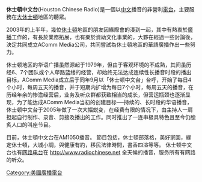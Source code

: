 '''休士頓中文台'''(Houston Chinese Radio)是一個以[[中文|中文]]播音的非營利[[電台|電台]]，主要服務在[[大休士頓|大休士頓]]地區的聽眾。

2003年的上半年，幾位[[休士頓|休士頓]]地區的朋友因緣際會的湊到一起，其中有熱衷於[[廣播|廣播]]工作的，有長於業務拓展，也有樂於資助文化事業的，大夥在經過一些討論後，決定共同成立AComm Media公司，共同嘗試為休士頓地區的華語廣播作出一些努力。

休士顿地区的华语广播虽然源起于1979年，但由于客观环境的不成熟，其间虽历经6、7个团队或个人荜路蓝缕的经营，却始终无法达成连续性长播音时段的播出目标，AComm Media成立后于同年9月以「休士顿中文台」台呼，开始了每日4个小时，每周五天的播音，并于短期内扩增为每日7个小时，每周五天的播音，在历经年余的惨澹经营后，业务及听众群都获致相当的成长，但营运瓶颈也逐渐显现，为了能达成AComm Media当初的创建目标──持续的、长时段的华语播音，休士顿中文台于2005年做了一次大幅蜕变，在经费有限的情况下，由主持人一肩担起自行制作、录音、剪接及播出的工作。同时推出了一连串极具特色且至今仍脍炙人口的叫座节目。

目前，休士頓中文台在AM1050播音。
節目包括，休士頓部落格，美好家園，緣定休士頓，大城小調，與健康有約，移民法律時間，書香四溢等等。
休士顿中文台也有[[网路电台|网路电台]]在 http://www.radiochinese.net {{Wayback|url=http://www.radiochinese.net/ |date=20181201114418 }} 全天候的播音，服务所有有网路的听众。

[[Category:美國廣播電台|Category:美國廣播電台]]